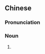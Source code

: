 {{also|電線桿兒|电线杆儿}}
==Chinese==
{{zh-forms|s=电线杆儿|type=31}}

===Pronunciation===
{{zh-pron
|m=diànxiàngānr
|cat=n
}}

===Noun===
{{zh-noun}}

# {{zh-erhua form of}}